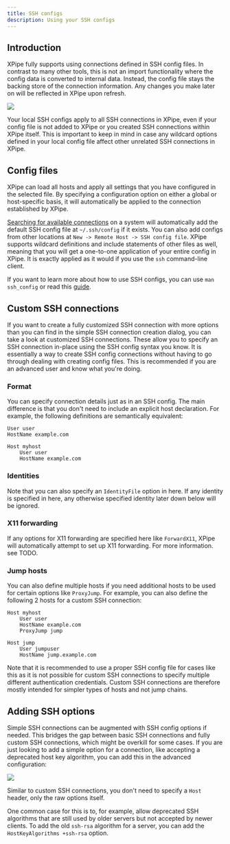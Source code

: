 ```yaml
---
title: SSH configs
description: Using your SSH configs
---
```


## Introduction

XPipe fully supports using connections defined in SSH config files. In contrast to many other tools, this is not an import functionality where the config data is converted to internal data. Instead, the config file stays the backing store of the connection information. Any changes you make later on will be reflected in XPipe upon refresh.

![](/images/ssh-config.png)

Your local SSH configs apply to all SSH connections in XPipe, even if your config file is not added to XPipe or you created SSH connections within XPipe itself. This is important to keep in mind in case any wildcard options defined in your local config file affect other unrelated SSH connections in XPipe.

## Config files

XPipe can load all hosts and apply all settings that you have configured in the selected file. By specifying a configuration option on either a global or host-specific basis, it will automatically be applied to the connection established by XPipe.

[Searching for available connections](/guide/connection-search) on a system will automatically add the default SSH config file at `~/.ssh/config` if it exists. You can also add configs from other locations at `New -> Remote Host -> SSH config file`. XPipe supports wildcard definitions and include statements of other files as well, meaning that you will get a one-to-one application of your entire config in XPipe. It is exactly applied as it would if you use the `ssh` command-line client.

If you want to learn more about how to use SSH configs, you can use `man ssh_config` or read this [guide](https://www.ssh.com/academy/ssh/config).

## Custom SSH connections

If you want to create a fully customized SSH connection with more options than you can find in the simple SSH connection creation dialog, you can take a look at customized SSH connections. These allow you to specify an SSH connection in-place using the SSH config syntax you know. It is essentially a way to create SSH config connections without having to go through dealing with creating config files. This is recommended if you are an advanced user and know what you're doing.

### Format

You can specify connection details just as in an SSH config. The main difference is that you don't need to include an explicit host declaration. For example, the following definitions are semantically equivalent:

```
User user
HostName example.com
```

```
Host myhost
    User user
    HostName example.com
```

### Identities

Note that you can also specify an `IdentityFile` option in here. If any identity is specified in here, any otherwise specified identity later down below will be ignored.

### X11 forwarding

If any options for X11 forwarding are specified here like `ForwardX11`, XPipe will automatically attempt to set up X11 forwarding. For more information. see TODO.

### Jump hosts

You can also define multiple hosts if you need additional hosts to be used for certain options like `ProxyJump`. For example, you can also define the following 2 hosts for a custom SSH connection:

```
Host myhost
    User user
    HostName example.com
    ProxyJump jump

Host jump
    User jumpuser
    HostName jump.example.com
```

Note that it is recommended to use a proper SSH config file for cases like this as it is not possible for custom SSH connections to specify multiple different authentication credentials. Custom SSH connections are therefore mostly intended for simpler types of hosts and not jump chains.

## Adding SSH options

Simple SSH connections can be augmented with SSH config options if needed. This bridges the gap between basic SSH connections and fully custom SSH connections, which might be overkill for some cases. If you are just looking to add a simple option for a connection, like accepting a deprecated host key algorithm, you can add this in the advanced configuration:

![](/images/ssh-options.png)

Similar to custom SSH connections, you don't need to specify a `Host` header, only the raw options itself.

One common case for this is to, for example, allow deprecated SSH algorithms that are still used by older servers but not accepted by newer clients. To add the old `ssh-rsa` algorithm for a server, you can add the `HostKeyAlgorithms +ssh-rsa` option.


